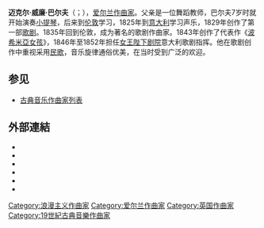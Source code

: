 {{Infobox classical
| 中文名       = 巴尔夫
| 画像         = Michael William Balfe.jpg
| 附注         =      
| 原文名       = Michael William Balfe
| 国别         = 爱尔兰    
| 出生日期     = {{birth date|1808|5|15}}
| 出生地       = 都柏林
| 逝世日期     = {{death date and age|1870|10|20|1808|5|15}}
| 逝世地       = 伦敦
| 所属时期     = 浪漫主义
| 所属乐派     =  
| 擅长作品类型 = 歌剧
| 代表作       = 歌剧《罗谢尔之围》《[[波希米亞女孩_(歌劇)|波希米亞女孩]]》《法尔斯塔夫》
| 师从         = 
| 学生         = 
| 官方网站     = 
}}

'''迈克尔·威廉·巴尔夫'''（{{lang-en|Michael William Balfe}}；{{bd|1808年|5月15日|1870年|10月20日}}），[[爱尔兰|爱尔兰]][[作曲家|作曲家]]。父亲是一位舞蹈教师，巴尔夫7岁时就开始演奏[[小提琴|小提琴]]，后来到[[伦敦|伦敦]]学习，1825年到[[意大利|意大利]]学习声乐，1829年创作了第一部[[歌剧|歌剧]]。1835年回到伦敦，成为著名的歌剧作曲家。1843年创作了代表作《[[波希米亞女孩_(歌劇)|波希米亞女孩]]》，1846年至1852年担任[[女王陛下剧院|女王陛下剧院]]意大利歌剧指挥。他在歌剧创作中重视采用[[民歌|民歌]]，音乐旋律通俗优美，在当时受到广泛的欢迎。

== 参见 ==
* [[古典音乐作曲家列表|古典音乐作曲家列表]]

== 外部連結 ==
{{commons category}}
{{wikisource-author}}
* {{IMSLP|id=Balfe,_Michael_William}}
* {{Cite EB1911|wstitle=Balfe, Michael William}}
* {{cite DNB|wstitle=Balfe, Michael William}}
* {{cite IrishBio|wstitle=Balfe, Michael William}}
* {{Gutenberg author | id=Balfe,+M.+W.+(Michael+William) | name=迈克尔·威廉·巴尔夫}}
* {{Internet Archive author |sname=Michael William Balfe}}

{{Authority control}}

{{DEFAULTSORT:Balfe, Michael William}}
[[Category:浪漫主义作曲家|Category:浪漫主义作曲家]]
[[Category:爱尔兰作曲家|Category:爱尔兰作曲家]]
[[Category:英国作曲家|Category:英国作曲家]]
[[Category:19世紀古典音樂作曲家|Category:19世紀古典音樂作曲家]]